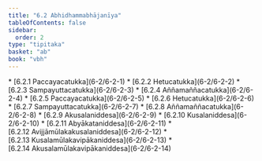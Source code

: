 ```yaml
---
title: "6.2 Abhidhammabhājanīya"
tableOfContents: false
sidebar:
  order: 2
type: "tipitaka"
basket: "ab"
book: "vbh"
---
```



<DynamicBreadcrumb />



<TableOfContents book="vbh" section="6.2">
* [6.2.1 Paccayacatukka](6-2/6-2-1)
* [6.2.2 Hetucatukka](6-2/6-2-2)
* [6.2.3 Sampayuttacatukka](6-2/6-2-3)
* [6.2.4 Aññamaññacatukka](6-2/6-2-4)
* [6.2.5 Paccayacatukka](6-2/6-2-5)
* [6.2.6 Hetucatukka](6-2/6-2-6)
* [6.2.7 Sampayuttacatukka](6-2/6-2-7)
* [6.2.8 Aññamaññacatukka](6-2/6-2-8)
* [6.2.9 Akusalaniddesa](6-2/6-2-9)
* [6.2.10 Kusalaniddesa](6-2/6-2-10)
* [6.2.11 Abyākataniddesa](6-2/6-2-11)
* [6.2.12 Avijjāmūlakakusalaniddesa](6-2/6-2-12)
* [6.2.13 Kusalamūlakavipākaniddesa](6-2/6-2-13)
* [6.2.14 Akusalamūlakavipākaniddesa](6-2/6-2-14)
</TableOfContents>